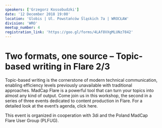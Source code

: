 ```yaml
---
speakers: ['Grzegorz Kossobudzki']
date: '12 December 2018 19:00'
location: 'Globis | Ul. Powstańców Śląskich 7a | WROCŁAW'
division: 'WRO'
meetup_number: 4
registration_link: 'https://goo.gl/forms/4LAf8VXgMLUNz7842'
---
```


# Two formats, one source – Topic-based writing in Flare 2/3

Topic-based writing is the cornerstone of modern technical communication,
enabling efficiency levels previously unavailable with traditional approaches.
MadCap Flare is a powerful tool that can turn your topics into almost any kind
of output. Come join us in this workshop, the second in a series of three events
dedicated to content production in Flare. For a detailed look at the event’s
agenda, click here.

This event is organized in cooperation with 3di and the Poland MadCap Flare User
Group (PLFUG).
